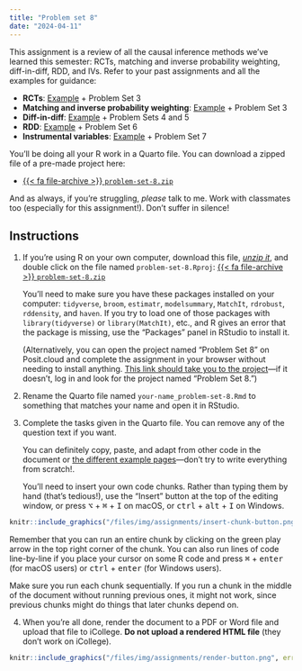 ```yaml
---
title: "Problem set 8"
date: "2024-04-11"
---
```


This assignment is a review of all the causal inference methods we've learned this semester: RCTs, matching and inverse probability weighting, diff-in-diff, RDD, and IVs. Refer to your past assignments and all the examples for guidance:

- **RCTs**: [Example](/example/rcts.qmd) + Problem Set 3
- **Matching and inverse probability weighting**: [Example](/example/matching-ipw.qmd) + Problem Set 3
- **Diff-in-diff**: [Example](/example/diff-in-diff.qmd) + Problem Sets 4 and 5
- **RDD**: [Example](/example/rdd.qmd) + Problem Set 6
- **Instrumental variables**: [Example](/example/iv.qmd) + Problem Set 7

You'll be doing all your R work in a Quarto file. You can download a zipped file of a pre-made project here:

- [{{< fa file-archive >}} `problem-set-8.zip`](/projects/problem-set-8.zip)

And as always, if you're struggling, *please* talk to me. Work with classmates too (especially for this assignment!). Don't suffer in silence!


## Instructions

1. If you're using R on your own computer, download this file, [*unzip it*](/resource/unzipping.qmd), and double click on the file named `problem-set-8.Rproj`: [{{< fa file-archive >}} `problem-set-8.zip`](/projects/problem-set-8.zip)

   You'll need to make sure you have these packages installed on your computer: `tidyverse`, `broom`, `estimatr`, `modelsummary`, `MatchIt`, `rdrobust`, `rddensity`, and `haven`. If you try to load one of those packages with `library(tidyverse)` or `library(MatchIt)`, etc., and R gives an error that the package is missing, use the "Packages" panel in RStudio to install it.

   (Alternatively, you can open the project named "Problem Set 8" on Posit.cloud and complete the assignment in your browser without needing to install anything. [This link should take you to the project](https://rstudio.cloud/spaces/269500/content/4357655)—if it doesn't, log in and look for the project named "Problem Set 8.")

2. Rename the Quarto file named `your-name_problem-set-8.Rmd` to something that matches your name and open it in RStudio.

3. Complete the tasks given in the Quarto file. You can remove any of the question text if you want.

   You can definitely copy, paste, and adapt from other code in the document or [the different example pages](/example/index.qmd)—don't try to write everything from scratch!.

   You'll need to insert your own code chunks. Rather than typing them by hand (that's tedious!), use the "Insert" button at the top of the editing window, or press  <kbd>⌥</kbd> + <kbd>⌘</kbd> + <kbd>I</kbd> on macOS, or <kbd>ctrl</kbd> + <kbd>alt</kbd> + <kbd>I</kbd> on Windows.

```r
knitr::include_graphics("/files/img/assignments/insert-chunk-button.png", error = FALSE)
```

   Remember that you can run an entire chunk by clicking on the green play arrow in the top right corner of the chunk. You can also run lines of code line-by-line if you place your cursor on some R code and press <kbd>⌘</kbd> + <kbd>enter</kbd> (for macOS users) or <kbd>ctrl</kbd> + <kbd>enter</kbd> (for Windows users).

   Make sure you run each chunk sequentially. If you run a chunk in the middle of the document without running previous ones, it might not work, since previous chunks might do things that later chunks depend on.

4. When you're all done, render the document to a PDF or Word file and upload that file to iCollege. **Do not upload a rendered HTML file** (they don't work on iCollege).

```r
knitr::include_graphics("/files/img/assignments/render-button.png", error = FALSE)
```
